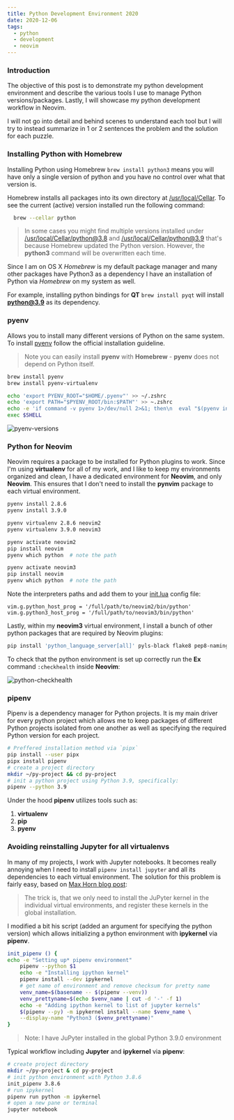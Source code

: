 ```yaml
---
title: Python Development Environment 2020
date: 2020-12-06
tags:
  - python
  - development
  - neovim
---
```


### Introduction

The objective of this post is to demonstrate my python development
environment and describe the various tools I use to manage Python
versions/packages. Lastly, I will showcase my python development workflow in
Neovim.

I will not go into detail and behind scenes to understand each tool but I will
try to instead summarize in 1 or 2 sentences the problem and the solution for
each puzzle.

### Installing Python with Homebrew

Installing Python using Homebrew `brew install python3` means you will have
only a single version of python and you have no control over what that version is.

Homebrew installs all packages into its own directory at [/usr/local/Cellar]().
To see the current (active) version installed run the following command:

```bash
  brew --cellar python
```

> In some cases you might find multiple versions installed under
> [/usr/local/Cellar/python@3.8]() and [/usr/local/Cellar/python@3.9]() that's
> because Homebrew updated the Python version. However, the **python3** command
> will be overwritten each time.

Since I am on OS X _Homebrew_ is my default package manager and many other packages
have Python3 as a dependency I have an installation of Python via _Homebrew_ on
my system as well.

For example, installing python bindings for **QT** `brew install pyqt` will install **python@3.9** as its dependency.

### pyenv

Allows you to install many different versions of Python on the same system.
To install [pyenv](https://github.com/pyenv/pyenv) follow the official
installation guideline.

> Note you can easily install **pyenv** with **Homebrew** - **pyenv** does not depend on Python itself.

```bash
brew install pyenv
brew install pyenv-virtualenv

echo 'export PYENV_ROOT="$HOME/.pyenv"' >> ~/.zshrc
echo 'export PATH="$PYENV_ROOT/bin:$PATH"' >> ~.zshrc
echo -e 'if command -v pyenv 1>/dev/null 2>&1; then\n  eval "$(pyenv init -)"\nfi' >> ~/.zshrc
exec $SHELL
```

![pyenv-versions](./pyenv-versions.png)

### Python for Neovim

Neovim requires a package to be installed for Python plugins to work.
Since I'm using **virtualenv** for all of my work, and I like to keep my environments
organized and clean, I have a dedicated environment for **Neovim**, and only **Neovim**. This ensures
that I don't need to install the **pynvim** package to each virtual environment.

```bash
pyenv install 2.8.6
pyenv install 3.9.0

pyenv virtualenv 2.8.6 neovim2
pyenv virtualenv 3.9.0 neovim3

pyenv activate neovim2
pip install neovim
pyenv which python  # note the path

pyenv activate neovim3
pip install neovim
pyenv which python  # note the path
```

Note the interpreters paths and add them to your [init.lua](https://github.com/richban/.dotfiles/blob/master/dotfiles/config/nvim/init.lua) config file:

```
vim.g.python_host_prog = '/full/path/to/neovim2/bin/python'
vim.g.python3_host_prog = '/full/path/to/neovim3/bin/python'
```

Lastly, within my **neovim3** virtual environment, I install a bunch of other python
packages that are required by Neovim plugins:

```bash
pip install 'python_language_server[all]' pyls-black flake8 pep8-naming jupyter_qtconsole_colorschemes
```

To check that the python environment is set up correctly run the **Ex** command `:checkhealth` inside **Neovim**:

![python-checkhealth](./python-checkhealth.png)

### pipenv

Pipenv is a dependency manager for Python projects. It is my main driver for every python project which allows me to keep packages of different Python projects isolated from one another as well as specifying the required Python version for each project.

```bash
# Preffered installation method via `pipx`
pip install --user pipx
pipx install pipenv
# create a project directory
mkdir ~/py-project && cd py-project
# init a python project using Python 3.9, specifically:
pipenv --python 3.9
```

Under the hood **pipenv** utilizes tools such as:

1. **virtualenv**
2. **pip**
3. **pyenv**

### Avoiding reinstalling Jupyter for all virtualenvs

In many of my projects, I work with Jupyter notebooks. It becomes really annoying when I need to install `pipenv install jupyter` and all its dependencies to each virtual environment.
The solution for this problem is fairly easy, based on [Max Horn blog post](https://expectationmax.github.io/2018/Neovim-pipenv-based-development-environment/):

> The trick is, that we only need to install the JuPyter kernel in the individual virtual environments, and register these kernels in the global installation.

I modified a bit his script (added an argument for specifying the python version) which allows initializing a python environment with **ipykernel** via **pipenv**.

```bash
init_pipenv () {
echo -e "Setting up* pipenv environment"
    pipenv --python $1
    echo -e "Installing ipython kernel"
    pipenv install --dev ipykernel
    # get name of environment and remove checksum for pretty name
    venv_name=$(basename -- $(pipenv --venv))
    venv_prettyname=$(echo $venv_name | cut -d '-' -f 1)
    echo -e "Adding ipython kernel to list of jupyter kernels"
    $(pipenv --py) -m ipykernel install --name $venv_name \
    --display-name "Python3 ($venv_prettyname)"
}
```

> Note: I have JuPyter installed in the global Python 3.9.0 environment

Typical workflow including **Jupyter** and **ipykernel** via **pipenv**:

```bash
# create project directory
mkdir ~/py-project & cd py-project
# init python environment with Python 3.8.6
init_pipenv 3.8.6
# run ipykernel
pipenv run python -m ipykernel
# open a new pane or terminal
jupyter notebook
```
